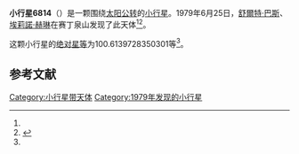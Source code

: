 {{Infobox planet
| bgcolour = #FFFFC0
| name = 6814 Steffl
| symbol = 
| image = 
| caption = 
| discovery = yes
| discovery_ref = 
| discoverer = [[舒爾特·巴斯|舒爾特·巴斯]]、[[埃莉諾·赫琳|埃莉諾·赫琳]]
| discovery_site = [[赛丁泉山|赛丁泉山]] 
| discovered = 1979年6月25日
| designations = yes
| mp_name = 
| named_after = 
| alt_names = 1979 MC2/ 1982 BS14
| mp_category = [[主带小行星|主带小行星]]
| orbit_ref = <ref name="a">[http://ssd.jpl.nasa.gov/sbdb.cgi?sstr=6814 6814 Steffl] {{Wayback|url=http://ssd.jpl.nasa.gov/sbdb.cgi?sstr=6814 |date=20140925064139 }}，小行星數據庫瀏覽器（JPL Small-Body Database Browser）－[[美国国家航空航天局|美国国家航空航天局]]喷气推进实验室</ref>
| epoch = 2456400.5 (2013年4月18日更新)
| aphelion = {{convert|2.933478086867435|AU|km|3|abbr=on|lk=out}}
| perihelion = {{convert|2.721096634816255|AU|km|3|abbr=on}}
| semimajor = {{convert|2.827287360841845|AU|km|3|abbr=on}}
| eccentricity = 0.037559226
| period = 1736.414303 [[日|日]]<br />4.75[[儒略年|儒略年]]
| avg_speed = 
| inclination = 2.163545103170021
| asc_node = 195.0769306801325
| mean_anomaly = 
| arg_peri = 100.6139728350301
| satellites = 
| physical_characteristics = yes
| dimensions = 
| mass = 
| density = 
| surface_grav = 
| escape_velocity = 
| sidereal_day = 
| axial_tilt = 
| pole_ecliptic_lat = 
| pole_ecliptic_lon = 
| albedo = 
| temperatures= 
| temp_name1 = 
| mean_temp_1 = 
| max_temp_1 = 
| temp_name2 = 
| max_temp_2 = 
| spectral_type = 
| abs_magnitude = 100.6139728350301
}}

'''小行星6814'''（{{lang-en|6814 Steffl}}）是一颗围绕[[太阳|太阳]][[公转|公转]]的[[小行星|小行星]]。1979年6月25日，[[舒爾特·巴斯|舒爾特·巴斯]]、[[埃莉諾·赫琳|埃莉諾·赫琳]]在赛丁泉山发现了此天体<ref name="a" /><ref>{{cite news|title=小行星列表|url=http://cfa-www.harvard.edu/iau/lists/NumberedMPs.txt|accessdate=2013-07-08|newspaper=哈佛大学|archive-date=2008-05-17|archive-url=https://web.archive.org/web/20080517010638/http://cfa-www.harvard.edu/iau/lists/NumberedMPs.txt|dead-url=no}}</ref>。

这颗小行星的[[绝对星等|绝对星等]]为100.6139728350301等<ref name="a" />。

==参考文献==
{{reflist}}
{{Minor Planet Number|[[小行星6813|小行星6813]]|[[小行星6815|小行星6815]]}}

{{小天体}}

[[Category:小行星带天体|Category:小行星带天体]]
[[Category:1979年发现的小行星|Category:1979年发现的小行星]]

{{asteroid-stub}}